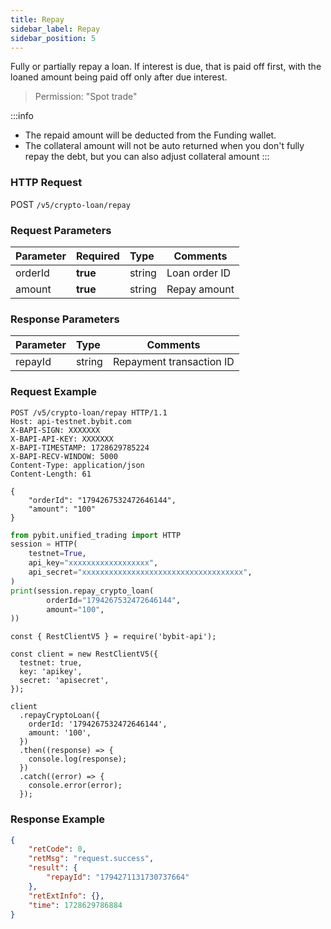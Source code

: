 ```yaml
---
title: Repay
sidebar_label: Repay
sidebar_position: 5
---
```

Fully or partially repay a loan. If interest is due, that is paid off first, with the loaned amount being paid off only after due interest.

> Permission: "Spot trade"

:::info
* The repaid amount will be deducted from the Funding wallet.
* The collateral amount will not be auto returned when you don't fully repay the debt, but you can also adjust collateral amount
:::

### HTTP Request
POST `/v5/crypto-loan/repay`

### Request Parameters
| Parameter | Required | Type | Comments|
|:----- |:-------|:-----|------ |
|orderId |**true** |string |Loan order ID|
|amount |**true** |string |Repay amount|

### Response Parameters
| Parameter | Type | Comments|
|:----- |:-----|----- |
|repayId |string |Repayment transaction ID|

### Request Example

<Tabs groupId="programming-languages">
<TabItem value="http" label="HTTP">

```http
POST /v5/crypto-loan/repay HTTP/1.1
Host: api-testnet.bybit.com
X-BAPI-SIGN: XXXXXXX
X-BAPI-API-KEY: XXXXXXX
X-BAPI-TIMESTAMP: 1728629785224
X-BAPI-RECV-WINDOW: 5000
Content-Type: application/json
Content-Length: 61

{
    "orderId": "1794267532472646144",
    "amount": "100"
}
```

</TabItem>
<TabItem value="python" label="Python">

```python
from pybit.unified_trading import HTTP
session = HTTP(
    testnet=True,
    api_key="xxxxxxxxxxxxxxxxxx",
    api_secret="xxxxxxxxxxxxxxxxxxxxxxxxxxxxxxxxxxxx",
)
print(session.repay_crypto_loan(
        orderId="1794267532472646144",
        amount="100",
))
```

</TabItem>

<TabItem value="Node" label="Node.js">

```n4js
const { RestClientV5 } = require('bybit-api');

const client = new RestClientV5({
  testnet: true,
  key: 'apikey',
  secret: 'apisecret',
});

client
  .repayCryptoLoan({
    orderId: '1794267532472646144',
    amount: '100',
  })
  .then((response) => {
    console.log(response);
  })
  .catch((error) => {
    console.error(error);
  });
```

</TabItem>
</Tabs>

### Response Example

```json
{
    "retCode": 0,
    "retMsg": "request.success",
    "result": {
        "repayId": "1794271131730737664"
    },
    "retExtInfo": {},
    "time": 1728629786884
}
```
